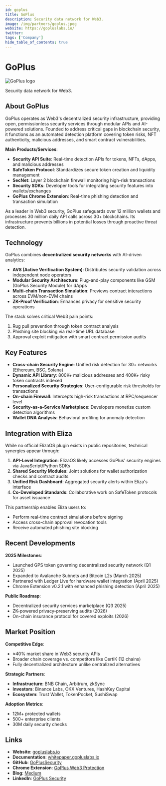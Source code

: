 ```yaml
---
id: goplus
title: GoPlus
description: Security data network for Web3.
image: /img/partners/goplus.jpeg
website: https://gopluslabs.io/
twitter:
tags: ['Company']
hide_table_of_contents: true
---
```


# GoPlus

<div className="partner-logo">
  <img src="/img/partners/goplus.jpeg" alt="GoPlus logo" />
</div>

Security data network for Web3.

## About GoPlus

GoPlus operates as Web3's decentralized security infrastructure, providing open, permissionless security services through modular APIs and AI-powered solutions. Founded to address critical gaps in blockchain security, it functions as an automated detection platform covering token risks, NFT authenticity, malicious addresses, and smart contract vulnerabilities.

**Main Products/Services**:

- **Security API Suite**: Real-time detection APIs for tokens, NFTs, dApps, and malicious addresses
- **SafeToken Protocol**: Standardizes secure token creation and liquidity management
- **SecNet**: Layer 2 blockchain firewall monitoring high-risk transactions
- **Security SDKs**: Developer tools for integrating security features into wallets/exchanges
- **GoPlus Chrome Extension**: Real-time phishing detection and transaction simulation

As a leader in Web3 security, GoPlus safeguards over 12 million wallets and processes 30 million daily API calls across 30+ blockchains. Its infrastructure prevents billions in potential losses through proactive threat detection.

## Technology

GoPlus combines **decentralized security networks** with AI-driven analytics:

- **AVS (Active Verification System)**: Distributes security validation across independent node operators
- **Modular Security Architecture**: Plug-and-play components like GSM (GoPlus Security Module) for dApps
- **Multi-chain Transaction Simulation**: Previews contract interactions across EVM/non-EVM chains
- **ZK-Proof Verification**: Enhances privacy for sensitive security operations

The stack solves critical Web3 pain points:

1. Rug pull prevention through token contract analysis
2. Phishing site blocking via real-time URL database
3. Approval exploit mitigation with smart contract permission audits

## Key Features

- **Cross-chain Security Engine**: Unified risk detection for 30+ networks (Ethereum, BSC, Solana)
- **Dynamic API Library**: 800K+ malicious addresses and 400K+ risky token contracts indexed
- **Personalized Security Strategies**: User-configurable risk thresholds for transactions
- **On-chain Firewall**: Intercepts high-risk transactions at RPC/sequencer level
- **Security-as-a-Service Marketplace**: Developers monetize custom detection algorithms
- **Wallet DNA Analysis**: Behavioral profiling for anomaly detection

## Integration with Eliza

While no official ElizaOS plugin exists in public repositories, technical synergies appear through:

1. **API-Level Integration**: ElizaOS likely accesses GoPlus' security engines via JavaScript/Python SDKs
2. **Shared Security Modules**: Joint solutions for wallet authorization checks and contract audits
3. **Unified Risk Dashboard**: Aggregated security alerts within Eliza's interface
4. **Co-Developed Standards**: Collaborative work on SafeToken protocols for asset issuance

This partnership enables Eliza users to:

- Perform real-time contract simulations before signing
- Access cross-chain approval revocation tools
- Receive automated phishing site blocking

## Recent Developments

**2025 Milestones**:

- Launched GPS token governing decentralized security network (Q1 2025)
- Expanded to Avalanche Subnets and Bitcoin L2s (March 2025)
- Partnered with Ledger Live for hardware wallet integration (April 2025)
- Chrome Extension v0.2.1 with enhanced phishing detection (April 2025)

**Public Roadmap**:

- Decentralized security services marketplace (Q3 2025)
- ZK-powered privacy-preserving audits (2026)
- On-chain insurance protocol for covered exploits (2026)

## Market Position

**Competitive Edge**:

- ≈40% market share in Web3 security APIs
- Broader chain coverage vs. competitors like CertiK (12 chains)
- Fully decentralized architecture unlike centralized alternatives

**Strategic Partners**:

- **Infrastructure**: BNB Chain, Arbitrum, zkSync
- **Investors**: Binance Labs, OKX Ventures, HashKey Capital
- **Ecosystem**: Trust Wallet, TokenPocket, SushiSwap

**Adoption Metrics**:

- 12M+ protected wallets
- 500+ enterprise clients
- 30M daily security checks

## Links

- **Website**: [gopluslabs.io](https://gopluslabs.io)
- **Documentation**: [whitepaper.gopluslabs.io](https://whitepaper.gopluslabs.io)
- **GitHub**: [GoPlusSecurity](https://github.com/GoPlusSecurity)
- **Chrome Extension**: [GoPlus Web3 Protection](https://chromewebstore.google.com/detail/goplus/nfmppnghnhlfnfnhfnahilhfaiahmhfj)
- **Blog**: [Medium](https://goplussecurity.medium.com)
- **LinkedIn**: [GoPlus Security](https://www.linkedin.com/company/goplus-security)
